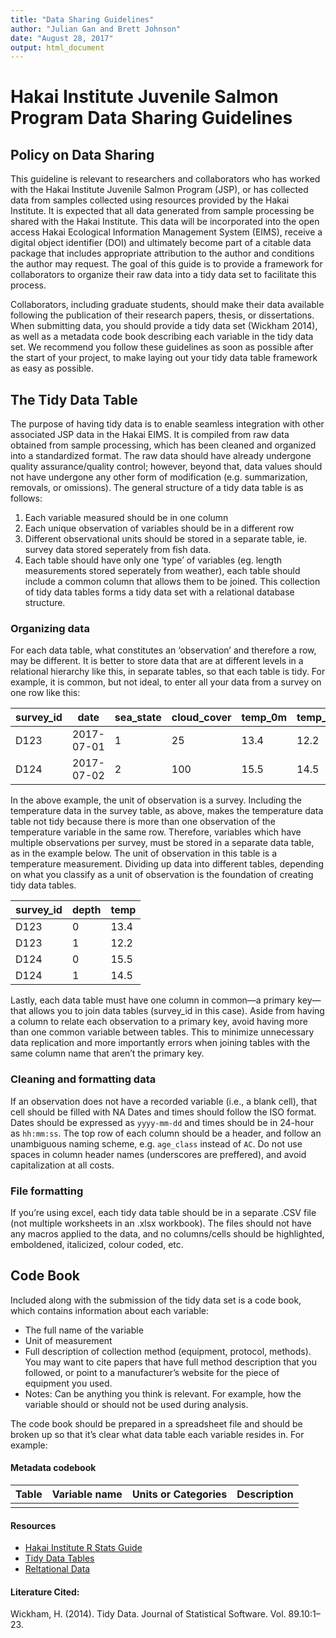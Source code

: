 ```yaml
---
title: "Data Sharing Guidelines"
author: "Julian Gan and Brett Johnson"
date: "August 28, 2017"
output: html_document
---
```


# Hakai Institute Juvenile Salmon Program Data Sharing Guidelines
## Policy on Data Sharing
This guideline is relevant to researchers and collaborators who has worked with the Hakai Institute Juvenile Salmon Program (JSP), or has collected data from samples collected using resources provided by the Hakai Institute. It is expected that all data generated from sample processing be shared with the Hakai Institute. This data will be incorporated into the open access Hakai Ecological Information Management System (EIMS), receive a digital object identifier (DOI) and ultimately become part of a citable data package that includes appropriate attribution to the author and conditions the author may request. The goal of this guide is to provide a framework for collaborators to organize their raw data into a tidy data set to facilitate this process.

Collaborators, including graduate students, should make their data available following the publication of their research papers, thesis, or dissertations. When submitting data, you should provide a tidy data set (Wickham 2014), as well as a metadata code book describing each variable in the tidy data set. We recommend you follow these guidelines as soon as possible after the start of your project, to make laying out your tidy data table framework as easy as possible.

## The Tidy Data Table
The purpose of having tidy data is to enable seamless integration with other associated JSP data in the Hakai EIMS. It is compiled from raw data obtained from sample processing, which has been cleaned and organized into a standardized format. The raw data should have already undergone quality assurance/quality control; however, beyond that, data values should not have undergone any other form of modification (e.g. summarization, removals, or omissions). The general structure of a tidy data table is as follows:

1. Each variable measured should be in one column
2. Each unique observation of variables should be in a different row
3. Different observational units should be stored in a separate table, ie. survey data stored seperately from fish data.
4. Each table should have only one 'type' of variables (eg. length measurements stored seperately from weather), each table should include a common column that allows them to be joined. This collection of tidy data tables forms a tidy data set with a relational database structure.

### Organizing data
For each data table, what constitutes an ‘observation’ and therefore a row, may be different. It is better to store data that are at different levels in a relational hierarchy like this, in separate tables, so that each table is tidy. For example, it is common, but not ideal, to enter all your data from a survey on one row like this:

survey_id | date | sea_state | cloud_cover | temp_0m | temp_1m
--- | --- | --- | --- | --- | ---
D123 | 2017-07-01 | 1 | 25 | 13.4 | 12.2
D124 | 2017-07-02 | 2 | 100 | 15.5| 14.5

In the above example, the unit of observation is a survey. Including the temperature data in the survey table, as above, makes the temperature data table not tidy because there is more than one observation of the temperature variable in the same row. Therefore, variables which have multiple observations per survey, must be stored in a separate data table, as in the example below. The unit of observation in this table is a temperature measurement. Dividing up data into different tables, depending on what you classify as a unit of observation is the foundation of creating tidy data tables. 

survey_id | depth | temp
--- | --- | ---
D123 | 0 | 13.4
D123 | 1 | 12.2
D124 | 0 | 15.5
D124 | 1 | 14.5

Lastly, each data table must have one column in common—a primary key— that allows you to join data tables (survey_id in this case). Aside from having a column to relate each observation to a primary key, avoid having more than one common variable between tables. This to minimize unnecessary data replication and more importantly errors when joining tables with the same column name that aren't the primary key. 

### Cleaning and formatting data

If an observation does not have a recorded variable (i.e., a blank cell), that cell should be filled with NA
Dates and times should follow the ISO format. Dates should be expressed as `yyyy-mm-dd` and times should be in 24-hour as `hh:mm:ss`.
The top row of each column should be a header, and follow an unambiguous naming scheme, e.g. `age_class` instead of `AC`. Do not use spaces in column header names (underscores are preffered), and avoid capitalization at all costs.

### File formatting
If you’re using excel, each tidy data table should be in a separate .CSV file (not multiple worksheets in an .xlsx workbook). The files should not have any macros applied to the data, and no columns/cells should be highlighted, emboldened, italicized, colour coded, etc.

## Code Book
Included along with the submission of the tidy data set is a code book, which contains information about each variable:

* The full name of the variable
* Unit of measurement
* Full description of collection method (equipment, protocol, methods). You may want to cite papers that have full method description that you followed, or point to a manufacturer's website for the piece of equipment you used.
* Notes: Can be anything you think is relevant. For example, how the variable should or should not be used during analysis.

The code book should be prepared in a spreadsheet file and should be broken up so that it’s clear what data table each variable resides in. For example:


#### Metadata codebook
Table | Variable name | Units or Categories | Description
--- | --- | --- | ---
| | |

#### Resources
* [Hakai Institute R Stats Guide](https://goose.hakai.org/rguide/#)
* [Tidy Data Tables](http://r4ds.had.co.nz/tidy-data.html)
* [Reltational Data](http://r4ds.had.co.nz/relational-data.html)

#### Literature Cited:

Wickham, H. (2014). Tidy Data. Journal of Statistical Software. Vol. 89.10:1–23.
